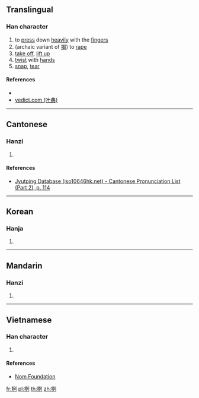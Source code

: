 {{character info/new}}
==Translingual==

===Han character===
{{Han char|rn=64|rad=手|as=06|sn=9|four=|canj=QMNN|ids=⿰扌列}}

# to [[press]] down [[heavily]] with the [[finger]]s
# (archaic variant of [[揭]]) to [[rape]]
# [[take off]], [[lift up]]
# [[twist]] with [[hand]]s
# [[snap]], [[tear]]

====References====
* {{Han ref|kx=0430.180|dkj=12056|dj=0780.120|hdz=31868.070|uh=6312|ud=25362}}
* [http://yedict.com/htm/64/6429.htm yedict.com (叶典)]

----

==Cantonese==

===Hanzi===
{{yue-hanzi|jyut=[[lit6]]|y=lit6}}

# {{defn|lang=yue|sort=手06}}

====References====
* [http://www.iso10646hk.net/jp/document/download.jsp Jyutping Database (iso10646hk.net) - Cantonese Pronunciation List (Part 2), p. 114]

----

==Korean==

===Hanja===
{{ko-hanja|hangeul=[[련]]>[[연]]|eumhun=|rv=ryeon>yeon|mr=ryŏn>yŏn|y=lyen>yen}}

# {{defn|lang=ko|sort=手06}}

----

==Mandarin==

===Hanzi===
{{cmn-hanzi|pin=[[liè]] ([[lie4]]), [[wō]] ([[wo1]])|wg=lieh<sup>4</sup>, wo<sup>1</sup>}}

# {{defn|lang=cmn|sort=手06}}

----

==Vietnamese==

===Han character===
{{vi-hantu|[[trét]], [[liếc]], [[lướt]]|rs=手06}}

# {{defn|lang=vi|sort=手06}}

====References====
* [http://nomfoundation.org/common/nom_details.php?codepoint=6312 Nom Foundation]

[[fr:挒]]
[[pl:挒]]
[[th:挒]]
[[zh:挒]]
